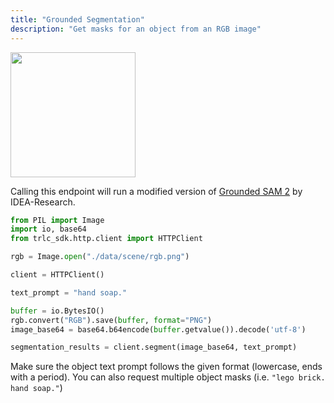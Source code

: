 ```yaml
---
title: "Grounded Segmentation"
description: "Get masks for an object from an RGB image"
---
```

<img height="200" src="/images/segmentation.png" />

Calling this endpoint will run a modified version of [Grounded SAM 2](https://github.com/IDEA-Research/Grounded-SAM-2?tab=readme-ov-file) by IDEA-Research.

```python
from PIL import Image
import io, base64
from trlc_sdk.http.client import HTTPClient

rgb = Image.open("./data/scene/rgb.png")

client = HTTPClient()

text_prompt = "hand soap."

buffer = io.BytesIO()
rgb.convert("RGB").save(buffer, format="PNG")
image_base64 = base64.b64encode(buffer.getvalue()).decode('utf-8')

segmentation_results = client.segment(image_base64, text_prompt)
```

Make sure the object text prompt follows the given format (lowercase, ends with a period). You can also request multiple object masks (i.e. `"lego brick. hand soap."`)